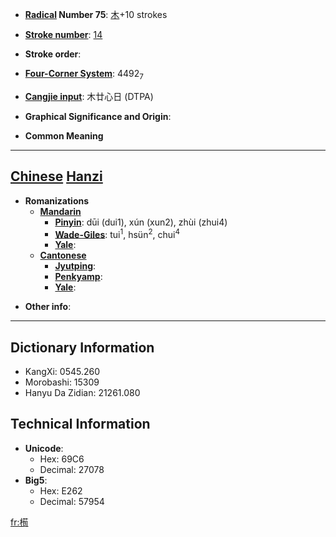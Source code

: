 * '''[[Wiktionary:Chinese radical index| Radical]] Number 75''': [[Wiktionary:Chinese radical index 木|木]]+10 strokes

* '''[[Wiktionary:Chinese total strokes index|Stroke number]]''': [[Wiktionary:Chinese total strokes index 14|14]]

* '''Stroke order''': 

* '''[[Wiktionary:Chinese four corner index|Four-Corner System]]''': 4492<sub>7</sub>

* '''[[Wiktionary:Chinese Cangjie index|Cangjie input]]''': 木廿心日 (DTPA)

* '''Graphical Significance and Origin''': 

* '''Common Meaning'''

----

== [[Chinese]] [[Hanzi]] ==

* '''Romanizations'''
** '''[[Mandarin]]'''
*** '''[[Pinyin]]''': dūi (dui1), xún (xun2), zhùi (zhui4)
*** '''[[Wade-Giles]]''': tui<sup>1</sup>, hsün<sup>2</sup>, chui<sup>4</sup>
*** '''[[Yale]]''': 
** '''[[Cantonese]]'''
*** '''[[Jyutping]]''':
*** '''[[Penkyamp]]''': 
*** '''[[Yale]]''': 

* '''Other info''': 

----

== Dictionary Information ==

* KangXi: 0545.260
* Morobashi: 15309
* Hanyu Da Zidian: 21261.080

== Technical Information ==

* '''Unicode''':
** Hex: 69C6
** Decimal: 27078
* '''Big5''':
** Hex: E262
** Decimal: 57954

[[fr:槆]]